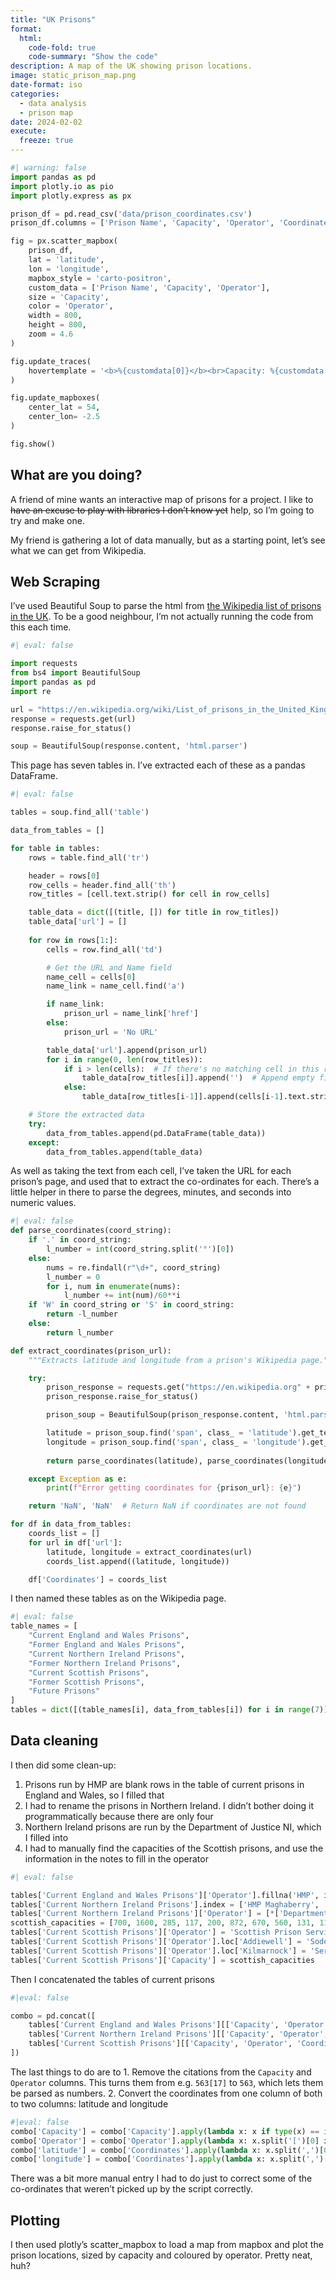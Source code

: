 ```yaml
---
title: "UK Prisons"
format:
  html:
    code-fold: true
    code-summary: "Show the code"
description: A map of the UK showing prison locations.
image: static_prison_map.png
date-format: iso
categories:
  - data analysis
  - prison map
date: 2024-02-02
execute:
  freeze: true
---
```

```python
#| warning: false
import pandas as pd
import plotly.io as pio
import plotly.express as px

prison_df = pd.read_csv('data/prison_coordinates.csv')
prison_df.columns = ['Prison Name', 'Capacity', 'Operator', 'Coordinates', 'latitude', 'longitude']

fig = px.scatter_mapbox(
    prison_df,
    lat = 'latitude',
    lon = 'longitude',
    mapbox_style = 'carto-positron',
    custom_data = ['Prison Name', 'Capacity', 'Operator'],
    size = 'Capacity',
    color = 'Operator',
    width = 800,
    height = 800,
    zoom = 4.6
)

fig.update_traces(
    hovertemplate = '<b>%{customdata[0]}</b><br>Capacity: %{customdata[1]}<br>Operator: %{customdata[2]}'
)

fig.update_mapboxes(
    center_lat = 54,
    center_lon= -2.5
)

fig.show()
```
## What are you doing?
A friend of mine wants an interactive map of prisons for a project. I like to ~~have an excuse to play with libraries I don't know yet~~ help, so I'm going to try and make one.

My friend is gathering a lot of data manually, but as a starting point, let's see what we can get from Wikipedia.

## Web Scraping
I've used Beautiful Soup to parse the html from [the Wikipedia list of prisons in the UK](https://en.wikipedia.org/wiki/List_of_prisons_in_the_United_Kingdom). To be a good neighbour, I'm not actually running the code from this each time.
```python
#| eval: false

import requests
from bs4 import BeautifulSoup
import pandas as pd
import re

url = "https://en.wikipedia.org/wiki/List_of_prisons_in_the_United_Kingdom"
response = requests.get(url)
response.raise_for_status()

soup = BeautifulSoup(response.content, 'html.parser')
```
This page has seven tables in. I've extracted each of these as a pandas DataFrame.
```python
#| eval: false

tables = soup.find_all('table')

data_from_tables = []

for table in tables:
    rows = table.find_all('tr')

    header = rows[0]
    row_cells = header.find_all('th')
    row_titles = [cell.text.strip() for cell in row_cells]

    table_data = dict([(title, []) for title in row_titles])
    table_data['url'] = []
    
    for row in rows[1:]:
        cells = row.find_all('td')

        # Get the URL and Name field
        name_cell = cells[0]
        name_link = name_cell.find('a')

        if name_link:
            prison_url = name_link['href']
        else:
            prison_url = 'No URL'

        table_data['url'].append(prison_url)
        for i in range(0, len(row_titles)):  
            if i > len(cells):  # If there's no matching cell in this row
                table_data[row_titles[i]].append('')  # Append empty field
            else:
                table_data[row_titles[i-1]].append(cells[i-1].text.strip())

    # Store the extracted data
    try:
        data_from_tables.append(pd.DataFrame(table_data))
    except:
        data_from_tables.append(table_data)
```

 As well as taking the text from each cell, I've taken the URL for each prison's page, and used that to extract the co-ordinates for each. There's a little helper in there to parse the degrees, minutes, and seconds into numeric values.

```python
#| eval: false
def parse_coordinates(coord_string):
    if '.' in coord_string:
        l_number = int(coord_string.split('°')[0])
    else:
        nums = re.findall(r"\d+", coord_string)
        l_number = 0
        for i, num in enumerate(nums):
            l_number += int(num)/60**i
    if 'W' in coord_string or 'S' in coord_string:
        return -l_number
    else:
        return l_number

def extract_coordinates(prison_url):
    """Extracts latitude and longitude from a prison's Wikipedia page."""

    try:
        prison_response = requests.get("https://en.wikipedia.org" + prison_url)
        prison_response.raise_for_status()

        prison_soup = BeautifulSoup(prison_response.content, 'html.parser')

        latitude = prison_soup.find('span', class_ = 'latitude').get_text()
        longitude = prison_soup.find('span', class_ = 'longitude').get_text()
        
        return parse_coordinates(latitude), parse_coordinates(longitude)

    except Exception as e:
        print(f"Error getting coordinates for {prison_url}: {e}") 

    return 'NaN', 'NaN'  # Return NaN if coordinates are not found

for df in data_from_tables:
    coords_list = []
    for url in df['url']:
        latitude, longitude = extract_coordinates(url)
        coords_list.append((latitude, longitude))

    df['Coordinates'] = coords_list
```

I then named these tables as on the Wikipedia page.

```python
#| eval: false
table_names = [
    "Current England and Wales Prisons",
    "Former England and Wales Prisons",
    "Current Northern Ireland Prisons",
    "Former Northern Ireland Prisons",
    "Current Scottish Prisons",
    "Former Scottish Prisons",
    "Future Prisons"
]
tables = dict([(table_names[i], data_from_tables[i]) for i in range(7)])
```
## Data cleaning

I then did some clean-up:

1. Prisons run by HMP are blank rows in the table of current prisons in England and Wales, so I filled that
2. I had to rename the prisons in Northern Ireland. I didn't bother doing it programmatically because there are only four
3. Northern Ireland prisons are run by the Department of Justice NI, which I filled into
4. I had to manually find the capacities of the Scottish prisons, and use the information in the notes to fill in the operator

```python
#| eval: false

tables['Current England and Wales Prisons']['Operator'].fillna('HMP', inplace = True)
tables['Current Northern Ireland Prisons'].index = ['HMP Maghaberry', 'HMP Magilligan', 'HMP Hydebank Wood', 'Woodlands JJC']
tables['Current Northern Ireland Prisons']['Operator'] = [*['Department of Justice NI']*3 , 'Unknown']
scottish_capacities = [700, 1600, 285, 117, 200, 872, 670, 560, 131, 110, 692, 884, 670, 760, 553]
tables['Current Scottish Prisons']['Operator'] = 'Scottish Prison Service'
tables['Current Scottish Prisons']['Operator'].loc['Addiewell'] = 'Sodexo Justice Services'
tables['Current Scottish Prisons']['Operator'].loc['Kilmarnock'] = 'Serco'
tables['Current Scottish Prisons']['Capacity'] = scottish_capacities
```

Then I concatenated the tables of current prisons

```python
#|eval: false

combo = pd.concat([
    tables['Current England and Wales Prisons'][['Capacity', 'Operator', 'Coordinates']],
    tables['Current Northern Ireland Prisons'][['Capacity', 'Operator', 'Coordinates']],
    tables['Current Scottish Prisons'][['Capacity', 'Operator', 'Coordinates']]
])
```
The last things to do are to
1. Remove the citations from the `Capacity` and `Operator` columns. This turns them from e.g. `563[17]` to `563`, which lets them be parsed as numbers.
2. Convert the coordinates from one column of both to two columns: latitude and longitude

```python
#|eval: false
combo['Capacity'] = combo['Capacity'].apply(lambda x: x if type(x) == int else int(x.split("[")[0]))
combo['Operator'] = combo['Operator'].apply(lambda x: x.split('[')[0] if '[' in x else x)
combo['latitude'] = combo['Coordinates'].apply(lambda x: x.split(',')[0][1:])
combo['longitude'] = combo['Coordinates'].apply(lambda x: x.split(',')[1][:-1])
```

There was a bit more manual entry I had to do just to correct some of the co-ordinates that weren't picked up by the script correctly.

## Plotting
I then used plotly's scatter_mapbox to load a map from mapbox and plot the prison locations, sized by capacity and coloured by operator. Pretty neat, huh?
